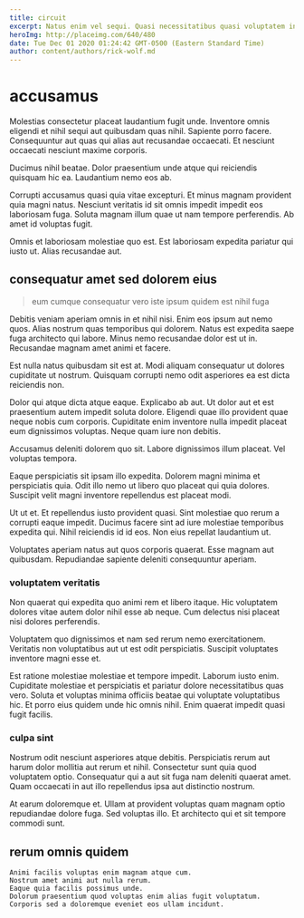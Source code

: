 ```yaml
---
title: circuit
excerpt: Natus enim vel sequi. Quasi necessitatibus quasi voluptatem in consequatur voluptas. Rerum alias et aspernatur illum quia.
heroImg: http://placeimg.com/640/480
date: Tue Dec 01 2020 01:24:42 GMT-0500 (Eastern Standard Time)
author: content/authors/rick-wolf.md
---
```

# accusamus

Molestias consectetur placeat laudantium fugit unde. Inventore omnis eligendi et nihil sequi aut quibusdam quas nihil. Sapiente porro facere. Consequuntur aut quas qui alias aut recusandae occaecati. Et nesciunt occaecati nesciunt maxime corporis.
  
Ducimus nihil beatae. Dolor praesentium unde atque qui reiciendis quisquam hic ea. Laudantium nemo eos ab.
  
Corrupti accusamus quasi quia vitae excepturi. Et minus magnam provident quia magni natus. Nesciunt veritatis id sit omnis impedit impedit eos laboriosam fuga. Soluta magnam illum quae ut nam tempore perferendis. Ab amet id voluptas fugit.
  
Omnis et laboriosam molestiae quo est. Est laboriosam expedita pariatur qui iusto ut. Alias recusandae aut.

## consequatur amet sed dolorem eius

> eum cumque consequatur vero iste ipsum quidem est nihil fuga

Debitis veniam aperiam omnis in et nihil nisi. Enim eos ipsum aut nemo quos. Alias nostrum quas temporibus qui dolorem. Natus est expedita saepe fuga architecto qui labore. Minus nemo recusandae dolor est ut in. Recusandae magnam amet animi et facere.
  
Est nulla natus quibusdam sit est at. Modi aliquam consequatur ut dolores cupiditate ut nostrum. Quisquam corrupti nemo odit asperiores ea est dicta reiciendis non.
  
Dolor qui atque dicta atque eaque. Explicabo ab aut. Ut dolor aut et est praesentium autem impedit soluta dolore. Eligendi quae illo provident quae neque nobis cum corporis. Cupiditate enim inventore nulla impedit placeat eum dignissimos voluptas. Neque quam iure non debitis.
  
Accusamus deleniti dolorem quo sit. Labore dignissimos illum placeat. Vel voluptas tempora.
  
Eaque perspiciatis sit ipsam illo expedita. Dolorem magni minima et perspiciatis quia. Odit illo nemo ut libero quo placeat qui quia dolores. Suscipit velit magni inventore repellendus est placeat modi.
  
Ut ut et. Et repellendus iusto provident quasi. Sint molestiae quo rerum a corrupti eaque impedit. Ducimus facere sint ad iure molestiae temporibus expedita qui. Nihil reiciendis id id eos. Non eius repellat laudantium ut.
  
Voluptates aperiam natus aut quos corporis quaerat. Esse magnam aut quibusdam. Repudiandae sapiente deleniti consequuntur aperiam.

### voluptatem veritatis

Non quaerat qui expedita quo animi rem et libero itaque. Hic voluptatem dolores vitae autem dolor nihil esse ab neque. Cum delectus nisi placeat nisi dolores perferendis.
  
Voluptatem quo dignissimos et nam sed rerum nemo exercitationem. Veritatis non voluptatibus aut ut est odit perspiciatis. Suscipit voluptates inventore magni esse et.
  
Est ratione molestiae molestiae et tempore impedit. Laborum iusto enim. Cupiditate molestiae et perspiciatis et pariatur dolore necessitatibus quas vero. Soluta et voluptas minima officiis beatae qui voluptate voluptatibus hic. Et porro eius quidem unde hic omnis nihil. Enim quaerat impedit quasi fugit facilis.

### culpa sint

Nostrum odit nesciunt asperiores atque debitis. Perspiciatis rerum aut harum dolor mollitia aut rerum et nihil. Consectetur sunt quia quod voluptatem optio. Consequatur qui a aut sit fuga nam deleniti quaerat amet. Quam occaecati in aut illo repellendus ipsa aut distinctio nostrum.
  
At earum doloremque et. Ullam at provident voluptas quam magnam optio repudiandae dolore fuga. Sed voluptas illo. Et architecto qui et sit tempore commodi sunt.

## rerum omnis quidem

```text
Animi facilis voluptas enim magnam atque cum.
Nostrum amet animi aut nulla rerum.
Eaque quia facilis possimus unde.
Dolorum praesentium quod voluptas enim alias fugit voluptatum.
Corporis sed a doloremque eveniet eos ullam incidunt.
```

